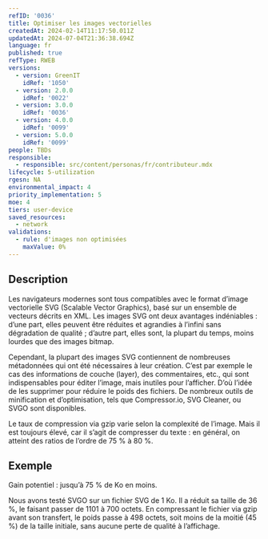 ```yaml
---
refID: '0036'
title: Optimiser les images vectorielles
createdAt: 2024-02-14T11:17:50.011Z
updatedAt: 2024-07-04T21:36:38.694Z
language: fr
published: true
refType: RWEB
versions:
  - version: GreenIT
    idRef: '1050'
  - version: 2.0.0
    idRef: '0022'
  - version: 3.0.0
    idRef: '0036'
  - version: 4.0.0
    idRef: '0099'
  - version: 5.0.0
    idRef: '0099'
people: TBDs
responsible:
  - responsible: src/content/personas/fr/contributeur.mdx
lifecycle: 5-utilization
rgesn: NA
environmental_impact: 4
priority_implementation: 5
moe: 4
tiers: user-device
saved_resources:
  - network
validations:
  - rule: d'images non optimisées
    maxValue: 0%
---
```


## Description

Les navigateurs modernes sont tous compatibles avec le format d’image vectorielle SVG (Scalable Vector Graphics),
basé sur un ensemble de vecteurs décrits en XML. Les images SVG ont deux avantages indéniables : d’une part,
elles peuvent être réduites et agrandies à l’infini sans dégradation de qualité ; d’autre part, elles sont,
la plupart du temps, moins lourdes que des images bitmap.

Cependant, la plupart des images SVG contiennent de nombreuses métadonnées qui ont été nécessaires à leur création.
C’est par exemple le cas des informations de couche (layer), des commentaires, etc., qui sont indispensables pour éditer l’image,
mais inutiles pour l’afficher. D’où l’idée de les supprimer pour réduire le poids des fichiers.
De nombreux outils de minification et d’optimisation, tels que Compressor.io, SVG Cleaner, ou SVGO sont disponibles.

Le taux de compression via gzip varie selon la complexité de l’image. Mais il est toujours élevé, car il s’agit de compresser du texte :
en général, on atteint des ratios de l’ordre de 75 % à 80 %.

## Exemple

Gain potentiel : jusqu’à 75 % de Ko en moins.

Nous avons testé SVGO sur un fichier SVG de 1 Ko. Il a réduit sa taille de 36 %, le faisant passer de 1101 à 700 octets. En compressant le fichier via gzip avant son transfert, le poids passe à 498 octets, soit moins de la moitié (45 %) de la taille initiale, sans aucune perte de qualité à l’affichage.
